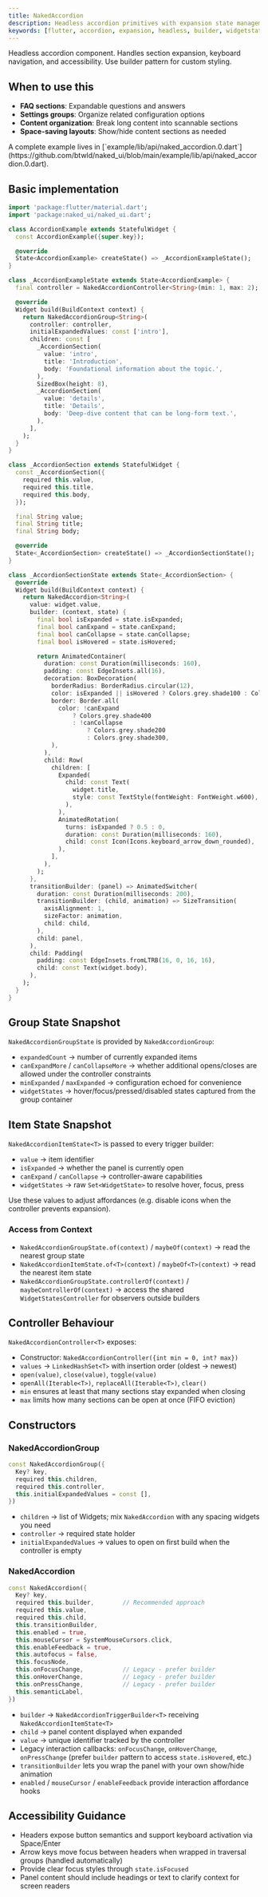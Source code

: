 ```yaml
---
title: NakedAccordion
description: Headless accordion primitives with expansion state management and typed builders for fully custom triggers
keywords: [flutter, accordion, expansion, headless, builder, widgetstate]
---
```


Headless accordion component. Handles section expansion, keyboard navigation, and accessibility. Use builder pattern for custom styling.

## When to use this

- **FAQ sections**: Expandable questions and answers
- **Settings groups**: Organize related configuration options
- **Content organization**: Break long content into scannable sections
- **Space-saving layouts**: Show/hide content sections as needed

<Info>
  A complete example lives in [`example/lib/api/naked_accordion.0.dart`](https://github.com/btwld/naked_ui/blob/main/example/lib/api/naked_accordion.0.dart).
</Info>

## Basic implementation

```dart
import 'package:flutter/material.dart';
import 'package:naked_ui/naked_ui.dart';

class AccordionExample extends StatefulWidget {
  const AccordionExample({super.key});

  @override
  State<AccordionExample> createState() => _AccordionExampleState();
}

class _AccordionExampleState extends State<AccordionExample> {
  final controller = NakedAccordionController<String>(min: 1, max: 2);

  @override
  Widget build(BuildContext context) {
    return NakedAccordionGroup<String>(
      controller: controller,
      initialExpandedValues: const ['intro'],
      children: const [
        _AccordionSection(
          value: 'intro',
          title: 'Introduction',
          body: 'Foundational information about the topic.',
        ),
        SizedBox(height: 8),
        _AccordionSection(
          value: 'details',
          title: 'Details',
          body: 'Deep-dive content that can be long-form text.',
        ),
      ],
    );
  }
}

class _AccordionSection extends StatefulWidget {
  const _AccordionSection({
    required this.value,
    required this.title,
    required this.body,
  });

  final String value;
  final String title;
  final String body;

  @override
  State<_AccordionSection> createState() => _AccordionSectionState();
}

class _AccordionSectionState extends State<_AccordionSection> {
  @override
  Widget build(BuildContext context) {
    return NakedAccordion<String>(
      value: widget.value,
      builder: (context, state) {
        final bool isExpanded = state.isExpanded;
        final bool canExpand = state.canExpand;
        final bool canCollapse = state.canCollapse;
        final bool isHovered = state.isHovered;

        return AnimatedContainer(
          duration: const Duration(milliseconds: 160),
          padding: const EdgeInsets.all(16),
          decoration: BoxDecoration(
            borderRadius: BorderRadius.circular(12),
            color: isExpanded || isHovered ? Colors.grey.shade100 : Colors.white,
            border: Border.all(
              color: !canExpand
                  ? Colors.grey.shade400
                  : !canCollapse
                      ? Colors.grey.shade200
                      : Colors.grey.shade300,
            ),
          ),
          child: Row(
            children: [
              Expanded(
                child: const Text(
                  widget.title,
                  style: const TextStyle(fontWeight: FontWeight.w600),
                ),
              ),
              AnimatedRotation(
                turns: isExpanded ? 0.5 : 0,
                duration: const Duration(milliseconds: 160),
                child: const Icon(Icons.keyboard_arrow_down_rounded),
              ),
            ],
          ),
        );
      },
      transitionBuilder: (panel) => AnimatedSwitcher(
        duration: const Duration(milliseconds: 200),
        transitionBuilder: (child, animation) => SizeTransition(
          axisAlignment: 1,
          sizeFactor: animation,
          child: child,
        ),
        child: panel,
      ),
      child: Padding(
        padding: const EdgeInsets.fromLTRB(16, 0, 16, 16),
        child: const Text(widget.body),
      ),
    );
  }
}
```

## Group State Snapshot

`NakedAccordionGroupState` is provided by `NakedAccordionGroup`:

- `expandedCount` → number of currently expanded items
- `canExpandMore` / `canCollapseMore` → whether additional opens/closes are allowed under the controller constraints
- `minExpanded` / `maxExpanded` → configuration echoed for convenience
- `widgetStates` → hover/focus/pressed/disabled states captured from the group container

## Item State Snapshot

`NakedAccordionItemState<T>` is passed to every trigger builder:

- `value` → item identifier
- `isExpanded` → whether the panel is currently open
- `canExpand` / `canCollapse` → controller-aware capabilities
- `widgetStates` → raw `Set<WidgetState>` to resolve hover, focus, press

Use these values to adjust affordances (e.g. disable icons when the controller prevents expansion).

### Access from Context

- `NakedAccordionGroupState.of(context)` / `maybeOf(context)` → read the nearest group state
- `NakedAccordionItemState.of<T>(context)` / `maybeOf<T>(context)` → read the nearest item state
- `NakedAccordionGroupState.controllerOf(context)` / `maybeControllerOf(context)` → access the shared `WidgetStatesController` for observers outside builders

## Controller Behaviour

`NakedAccordionController<T>` exposes:

- Constructor: `NakedAccordionController({int min = 0, int? max})`
- `values` → `LinkedHashSet<T>` with insertion order (oldest → newest)
- `open(value)`, `close(value)`, `toggle(value)`
- `openAll(Iterable<T>)`, `replaceAll(Iterable<T>)`, `clear()`
- `min` ensures at least that many sections stay expanded when closing
- `max` limits how many sections can be open at once (FIFO eviction)

## Constructors

### NakedAccordionGroup

```dart
const NakedAccordionGroup({
  Key? key,
  required this.children,
  required this.controller,
  this.initialExpandedValues = const [],
})
```

- `children` → list of Widgets; mix `NakedAccordion` with any spacing widgets you need
- `controller` → required state holder
- `initialExpandedValues` → values to open on first build when the controller is empty

### NakedAccordion

```dart
const NakedAccordion({
  Key? key,
  required this.builder,        // Recommended approach
  required this.value,
  required this.child,
  this.transitionBuilder,
  this.enabled = true,
  this.mouseCursor = SystemMouseCursors.click,
  this.enableFeedback = true,
  this.autofocus = false,
  this.focusNode,
  this.onFocusChange,           // Legacy - prefer builder
  this.onHoverChange,           // Legacy - prefer builder
  this.onPressChange,           // Legacy - prefer builder
  this.semanticLabel,
})
```

- `builder` → `NakedAccordionTriggerBuilder<T>` receiving `NakedAccordionItemState<T>`
- `child` → panel content displayed when expanded
- `value` → unique identifier tracked by the controller
- Legacy interaction callbacks: `onFocusChange`, `onHoverChange`, `onPressChange` (prefer `builder` pattern to access `state.isHovered`, etc.)
- `transitionBuilder` lets you wrap the panel with your own show/hide animation
- `enabled` / `mouseCursor` / `enableFeedback` provide interaction affordance hooks

## Accessibility Guidance

- Headers expose button semantics and support keyboard activation via Space/Enter
- Arrow keys move focus between headers when wrapped in traversal groups (handled automatically)
- Provide clear focus styles through `state.isFocused`
- Panel content should include headings or text to clarify context for screen readers

